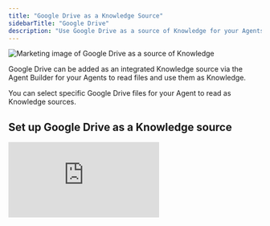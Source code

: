 ```yaml
---
title: "Google Drive as a Knowledge Source"
sidebarTitle: "Google Drive"
description: "Use Google Drive as a source of Knowledge for your Agents"
---
```


![Marketing image of Google Drive as a source of Knowledge](/images/google_drive_knowledge.png)

Google Drive can be added as an integrated Knowledge source via the Agent Builder for your Agents to read files and use them as Knowledge.

You can select specific Google Drive files for your Agent to read as Knowledge sources.

## Set up Google Drive as a Knowledge source

<div style={{ width:"100%",position:"relative",paddingTop:"56.25%" }}>
<iframe src="https://app.supademo.com/embed/cmcveryfp0ch99empj7tvn4mb" frameBorder="0" title="How to set up Google Drive as a source of Knowledge" allow="clipboard-write" webkitallowfullscreen="true" mozallowfullscreen="true" allowfullscreen style={{ position:"absolute",top:0,left:0,width:"100%",height:"100%",border:"3px solid #5E43CE",borderRadius:"10px" }} />

</div>

To set up Google Drive as a Knowledge source, first, open an Agent up and head to the Build screen. Then...

1. Click 'Knowledge'
2. Click 'Add Google Drive'
3. Select or add the Google Drive account you want to access
4. Select the Google Drive files you wish to have the Agent read
5. Once you've selected the files you want to add as Knowledge, click 'Create'
6. Choose how you want the Agent to use this Knowledge on the next screen

## Frequently asked questions (FAQs)

<AccordionGroup>
  <Accordion title="Is there a file size limit for Google Drive files added to Knowledge?">
    Yes, there is a limit of 50MB. If you try to select a file that exceeds the 50mb limit, you'll receive an error message indicating that the file is too large. To resolve this, you'll need to either compress the file to meet the size requirement or select a different file that is within the limit.
  </Accordion>
  <Accordion title="How often do agents fetch data from Google Drive?">
    Agents automatically fetch data from the selected Google Drive files every 15 minutes. This ensures that your agents have access to the most up-to-date information available, helping them make informed decisions in real-time.
  </Accordion>
  <Accordion title="What should I do if my agent fails to fetch data from Google Drive?">
    If your agent fails to fetch data, you'll see an error notification indicating the failed fetch. You can check the specific file that caused the issue and ensure it's accessible and within the size limit. If the problem persists, try reconnecting your Google Drive or reach out for further assistance.
  </Accordion>
</AccordionGroup>
